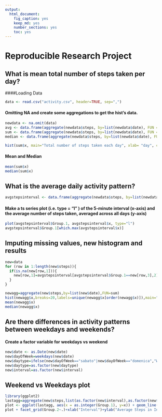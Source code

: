 ---
output: 
  html_document: 
    fig_caption: yes
    keep_md: yes
    number_sections: yes
    toc: yes
---
# Reproducible Research Project


## What is mean total number of steps taken per day?

####Loading Data
```{r,echo=TRUE}
data <- read.csv("activity.csv", header=TRUE, sep=",")
```
#### Omitting NA and create some aggregations to get the hist's data.
```{r,echo=TRUE}
newdata <- na.omit(data)
avg <- data.frame(aggregate(newdata$steps, by=list(newdata$date), FUN = mean))
sum <- data.frame(aggregate(newdata$steps, by=list(newdata$date), FUN = sum))
median <- data.frame(aggregate(newdata$steps, by=list(newdata$date), FUN = median))
```
```{r,echo=TRUE}
hist(sum$x, main="Total number of steps taken each day", xlab= "day", col=c("blue"), breaks=20)
```
#### Mean and Median
```{r,echo=TRUE}
mean(sum$x)
median(sum$x)
```
## What is the average daily activity pattern?
```{r,echo=TRUE}
avgstepsinterval <- data.frame(aggregate(newdata$steps, by=list(newdata$interval), FUN = mean))
```
#### Make a ts series plot (i.e.  type = "l" ) of the 5-minute interval (x-axis) and the average number of steps taken, averaged across all days (y-axis)
```{r,echo=TRUE}
plot(avgstepsinterval$Group.1, avgstepsinterval$x, type="l")
avgstepsinterval$Group.1[which.max(avgstepsinterval$x)]
```
## Imputing missing values, new histogram and results
```{r,echo=TRUE}
new=data
for (row in 1:length(new$steps)){
  if(is.na(new[row,1])){
    new[row,1]=avgstepsinterval[avgstepsinterval$Group.1==new[row,3],2]
  }
}

newagg=aggregate(new$steps,by=list(new$date),FUN=sum)
hist(newagg$x,breaks=20,labels=unique(newagg$x[order(newagg$x)]),main="Histogram of steps by day",xlab="Steps")
mean(newagg$x)
median(newagg$x)
```
## Are there differences in activity patterns between weekdays and weekends?
#### Create a factor variable for weekdays vs weekend
```{r,echo=TRUE}
new$date <- as.Date(new$date)
new$dayOfWeek=weekdays(new$date)
new$daytype=ifelse(new$dayOfWeek=="sabato"|new$dayOfWeek=="domenica","Weekend","Weekday")
new$daytype=as.factor(new$daytype)
new$interval=as.factor(new$interval)
```
## Weekend vs Weekdays plot
```{r,echo=TRUE}
library(ggplot2)
lastagg=aggregate(new$steps,list(as.factor(new$interval),as.factor(new$daytype)),mean)
plot <- ggplot(lastagg, aes(x = as.integer(Group.1), y=x)) + geom_line()
plot + facet_grid(Group.2~.)+xlab("Interval")+ylab("Average Steps in Interval")

```